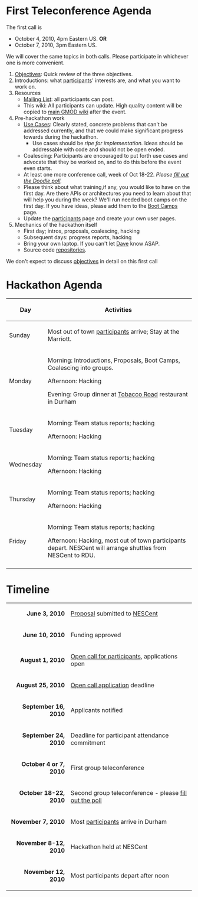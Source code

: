 = First Teleconference Agenda =

The first call is
* October 4, 2010, 4pm Eastern US.  '''OR'''
* October 7, 2010, 3pm Eastern US.

We will cover the same topics in both calls.  Please participate in whichever one is more convenient.

# [[Objectives]]: Quick review of the three objectives.
# Introductions: what [[participants]]' interests are, and what you want to work on.
# Resources
#* [[Lists|Mailing List]]: all participants can post. 
#* This wiki: All participants can update.  High quality content will be copied to [[gmod:Main Page|main GMOD wiki]] after the event.
# Pre-hackathon work
#* [[Use Cases]]: Clearly stated, concrete problems that can't be addressed currently, and that we could make significant progress towards during the hackathon.
#** Use cases should be ''ripe for implementation.''  Ideas should be addressable with code and should not be open ended.
#* Coalescing: Participants are encouraged to put forth use cases and advocate that they be worked on, and to do this before the event even starts.
#* At least one more conference call, week of Oct 18-22.  ''Please [http://doodle.com/du2yy3g2chft2srn fill out the Doodle poll].''
#* Please think about what training,if any, you would like to have on the first day.  Are there APIs or architectures you need to learn about that will help you during the week?  We'll run needed boot camps on the first day.  If you have ideas, please add them to the [[Boot Camps]] page.
#* Update the [[participants]] page and create your own user pages.
# Mechanics of the hackathon itself
#* First day; intros, proposals, coalescing, hacking
#* Subsequent days: progress reports, hacking
#* Bring your own laptop.  If you can't let [[Dave]] know ASAP.
#* Source code [[repositories]].

We don't expect to discuss [[objectives]] in detail on this first call

= Hackathon Agenda =

{| class="wikitable"
! Day
| Activities
|-
! Sunday
| Most out of town [[participants]] arrive; Stay at the Marriott.
|-
! Monday
| Morning: Introductions, Proposals, Boot Camps, Coalescing into groups.

Afternoon: Hacking

Evening: Group dinner at [http://www.tobaccoroadsportscafe.com/about/index.html Tobacco Road] restaurant in Durham
|-
! Tuesday
| Morning: Team status reports; hacking

Afternoon: Hacking
|-
! Wednesday
|Morning: Team status reports; hacking

Afternoon: Hacking
|-
! Thursday
|Morning: Team status reports; hacking

Afternoon: Hacking
|-
! Friday
|Morning: Team status reports; hacking

Afternoon: Hacking, most out of town participants depart.  NESCent will arrange shuttles from NESCent to RDU.
|-
|}

= Timeline =

{| class="wikitable" style="margin-left: 2em"
|-
|align="right"| '''June 3, 2010'''
| [[gmod:GMOD Evo Hackathon Proposal|Proposal]] submitted to [http://nesscent.org/ NESCent]
|-
|align="right"| '''June 10, 2010'''
| Funding approved
|-
|align="right"| '''August 1, 2010'''
| [[gmod:GMOD Evo Hackathon Open Call|Open call for participants]], applications open
|-
|align="right"| '''August 25, 2010'''
| [[gmod:GMOD Evo Hackathon Open Call|Open call application]] deadline
|-
|align="right"| '''September 16, 2010'''
| Applicants notified
|-
|align="right"| '''September 24, 2010'''
| Deadline for participant attendance commitment
|-
| align="right"| '''October 4 or 7, 2010'''
| First group teleconference
|-
| align="right"| '''October 18-22, 2010'''
| Second group teleconference - please [http://doodle.com/du2yy3g2chft2srn fill out the poll]
|-
|align="right"| '''November 7, 2010'''
| Most [[participants]] arrive in Durham
|-
|align="right"| '''November 8-12, 2010'''
| Hackathon held at NESCent
|-
|align="right"| '''November 12, 2010'''
| Most participants depart after noon
|}